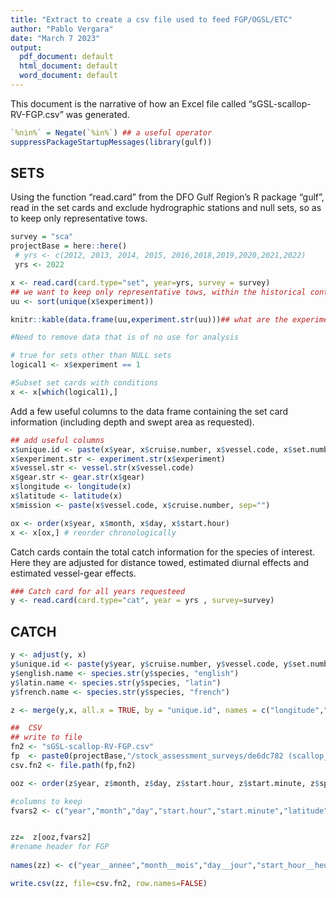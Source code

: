 ```yaml
---
title: "Extract to create a csv file used to feed FGP/OGSL/ETC"
author: "Pablo Vergara"
date: "March 7 2023"
output:
  pdf_document: default
  html_document: default
  word_document: default
---
```

This document is the narrative of how an Excel file called "sGSL-scallop-RV-FGP.csv" was generated.


```r
`%nin%` = Negate(`%in%`) ## a useful operator
suppressPackageStartupMessages(library(gulf))
```

## SETS
Using the function "read.card" from the DFO Gulf Region's R package "gulf", read in the set cards and exclude hydrographic stations and null sets, so as to keep only representative tows.

```r
survey = "sca"
projectBase = here::here()
 # yrs <- c(2012, 2013, 2014, 2015, 2016,2018,2019,2020,2021,2022)
 yrs <- 2022

x <- read.card(card.type="set", year=yrs, survey = survey)
## we want to keep only representative tows, within the historical context that some tows were identified as "hydrography" before 1993 but were really fishing stations
uu <- sort(unique(x$experiment))
```

```r
knitr::kable(data.frame(uu,experiment.str(uu)))## what are the experiment codes
```

```r
#Need to remove data that is of no use for analysis

# true for sets other than NULL sets
logical1 <- x$experiment == 1

#Subset set cards with conditions
x <- x[which(logical1),]
```

Add a few useful columns to the data frame containing the set card information (including depth and swept area as requested).
```r
## add useful columns
x$unique.id <- paste(x$year, x$cruise.number, x$vessel.code, x$set.number, sep="-")
x$experiment.str <- experiment.str(x$experiment)
x$vessel.str <- vessel.str(x$vessel.code)
x$gear.str <- gear.str(x$gear)
x$longitude <- longitude(x)
x$latitude <- latitude(x)
x$mission <- paste(x$vessel.code, x$cruise.number, sep="")

ox <- order(x$year, x$month, x$day, x$start.hour)
x <- x[ox,] # reorder chronologically

```


Catch cards contain the total catch information for the species of interest. Here they are adjusted for distance towed, estimated diurnal effects and estimated vessel-gear effects.
```r
### Catch card for all years requesteed
y <- read.card(card.type="cat", year = yrs , survey=survey)

```

## CATCH
```r
y <- adjust(y, x)
y$unique.id <- paste(y$year, y$cruise.number, y$vessel.code, y$set.number, sep="-")
y$english.name <- species.str(y$species, "english")
y$latin.name <- species.str(y$species, "latin")
y$french.name <- species.str(y$species, "french")

z <- merge(y,x, all.x = TRUE, by = "unique.id", names = c("longitude","latitude", "gear.str"))

##  CSV
## write to file
fn2 <- "sGSL-scallop-RV-FGP.csv"
fp  <- paste0(projectBase,"/stock_assessment_surveys/de6dc782 (scallop_survey)/")
csv.fn2 <- file.path(fp,fn2)

ooz <- order(z$year, z$month, z$day, z$start.hour, z$start.minute, z$species)

#columns to keep
fvars2 <- c("year","month","day","start.hour","start.minute","latitude","longitude","gear.str","species","french.name","english.name","latin.name","weight.caught","number.caught")


zz=  z[ooz,fvars2]
#rename header for FGP
 
names(zz) <- c("year__annee","month__mois","day__jour","start_hour__heure_de_depart","start_minute__minute_de_depart","latitude","longitude","gear__equipement","species__espece","french_name__nom_francais","english_name__nom_anglais","latin_name__nom_latin","weight_caught__poids_pris","number_caught__quantite_attrape")

write.csv(zz, file=csv.fn2, row.names=FALSE)
```
